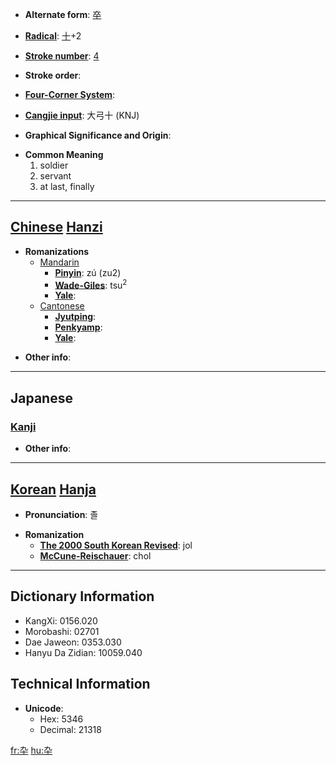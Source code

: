 * '''Alternate form''': [[卒]]

* '''[[Wiktionary:Chinese radical index| Radical]]''': [[Wiktionary:Chinese radical index 十|十]]+2

* '''[[Wiktionary:Chinese total strokes index|Stroke number]]''': [[Wiktionary:Chinese total strokes index 4|4]]

* '''Stroke order''': 

* '''[[Wiktionary:Chinese four corner index|Four-Corner System]]''': 

* '''[[Wiktionary:Chinese Cangjie index|Cangjie input]]''': 大弓十 (KNJ)

* '''Graphical Significance and Origin''': 

* '''Common Meaning'''
*#soldier
*# servant
*# at last, finally


----

== [[Chinese]] [[Hanzi]] ==

* '''Romanizations'''
** [[Mandarin]]
*** '''[[Pinyin]]''': zú (zu2)
*** '''[[Wade-Giles]]''': tsu<sup>2</sup>
*** '''[[Yale]]''': 
**[[Cantonese]]
***'''[[Jyutping]]''':
***'''[[Penkyamp]]''': 
***'''[[Yale]]''': 

* '''Other info''': 

----

==Japanese==
===[[Kanji]]===
{{kanji|on readings=[[そつ]] (sotsu)|kun readings=[[にわか]] (niwaka), [[おわる]] (owaru), [[ついに]] (tsuini)}}

* '''Other info''':  

----

== [[Korean]] [[Hanja]] ==

* '''Pronunciation''': 졸

* '''Romanization'''
** '''[[The 2000 South Korean Revised Romanization|The 2000 South Korean Revised]]''': jol
** '''[[McCune-Reischauer]]''': chol

----

== Dictionary Information ==

* KangXi: 0156.020
* Morobashi: 02701
* Dae Jaweon: 0353.030
* Hanyu Da Zidian: 10059.040

== Technical Information ==

* '''Unicode''':
** Hex: 5346
** Decimal: 21318

[[fr:卆]]
[[hu:卆]]